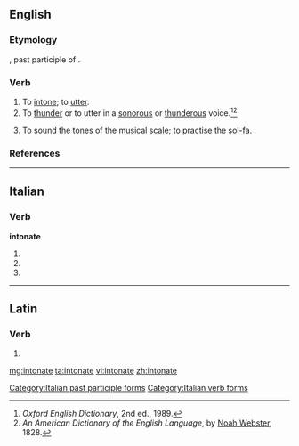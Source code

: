 ==English==

===Etymology===
{{etyl|la}} {{lena}} {{term|intonatus|lang=la}}, past participle of {{term|intonare|lang=la||to thunder, resound}}.

===Verb===
{{en-verb|intonat|es}}

# To [[intone]]; to [[utter]].
# To [[thunder]] or to utter in a [[sonorous]] or [[thunderous]] voice.<ref>''Oxford English Dictionary'', 2nd ed., 1989.</ref><ref>''An American Dictionary of the English Language'', by [[w:Noah Webster|Noah Webster]], 1828.</ref>
#: {{rfquotek|Bailey}}
# To sound the tones of the [[musical scale]]; to practise the [[sol-fa]].

===References===
<references/>

----

==Italian==

===Verb===
'''intonate'''

# {{conjugation of|intonare||2|p|pres|ind|lang=it}}
# {{conjugation of|intonare||2|p|imp|lang=it}}
# {{form of|[[feminine|Feminine]] plural|intonato}}

[[Category:Italian past participle forms]]
[[Category:Italian verb forms]]

----

==Latin==

===Verb===
{{la-verb-form|intonāte}}

# {{conjugation of|intono|intonō|2|p|pres|act|imp|lang=la}}

[[mg:intonate]]
[[ta:intonate]]
[[vi:intonate]]
[[zh:intonate]]